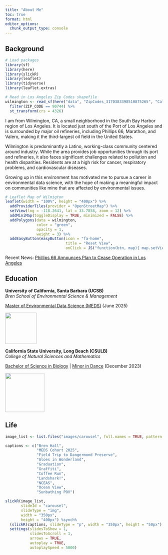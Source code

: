 ```yaml
---
title: "About Me"
toc: true
format: html
editor_options: 
  chunk_output_type: console
---
```


## Background

```r
# Load packages
library(sf)
library(here)
library(slickR)
library(leaflet)
library(tidyverse)
library(leaflet.extras)
```

```r
# Read in Los Angeles Zip Codes shapefile
wilmington <- read_sf(here("data", "ZipCodes_3170383398510875265", "California_Zip_Codes.shp")) %>%
  filter(ZIP_CODE == 90744) %>%
  st_transform(crs = 4326)
```

I am from Wilmington, CA, a small neighborhood in the South Bay Harbor region of Los Angeles. It is located just south of the Port of Los Angeles and is surrounded by major oil refineries, including Phillips 66, Marathon, and Valero, making it the third-largest oil field in the United States.

:::: {layout="[ 40, 60 ]"}

::: {#first-column}

Wilmington is predominantly a Latino, working-class community centered around industry. While the area provides job opportunities through its port and refineries, it also faces significant challenges related to pollution and health disparities. Residents are at a high risk for cancer, respiratory problems, and cardiovascular diseases. 

Growing up in this environment has motivated me to pursue a career in environmental data science, with the hope of making a meaningful impact on communities like mine that are affected by environmental issues.

:::

::: {#second-column}

```r
# Leaflet Map of Wilmigton
leaflet(width = "100%", height = "400px") %>%
  addProviderTiles(provider = "OpenStreetMap") %>%
  setView(lng = -118.2641, lat = 33.7858, zoom = 12) %>%
  addMiniMap(toggleDisplay = TRUE, minimized = FALSE) %>%
  addPolygons(data = wilmington,
              color = "green",
              opacity = 1,
              weight = 3) %>%
  addEasyButton(easyButton(icon = "fa-home",
                           title = "Reset View",
                           onClick = JS("function(btn, map){ map.setView([33.7858, -118.2641], 12); }")))
```

:::

::::

Recent News:
[Phillips 66 Announces Plan to Cease Operation in Los Angeles](https://investor.phillips66.com/financial-information/news-releases/news-release-details/2024/Phillips-66-provides-notice-of-its-plan-to-cease-operations-at-Los-Angeles-area-refinery/default.aspx)

## Education

:::: {layout="[ 70, 30 ]"}

::: {#first-column}

**University of California, Santa Barbara (UCSB)**  
*Bren School of Environmental Science & Management*

[Master of Environmental Data Science (MEDS)](https://bren.ucsb.edu/masters-programs/master-environmental-data-science) (June 2025)

:::

::: {#second-column}

![](images/bren-logo.png){width=100 fig-align="center"}

:::

::::

:::: {layout="[ 70, 30 ]"}

::: {#first-column}
 
**California State University, Long Beach (CSULB)**  
*College of Natural Sciences and Mathematics* 

[Bachelor of Science in Biology](https://www.csulb.edu/biological-sciences/undergraduate-programs) | [Minor in Dance](https://www.csulb.edu/dance/minor-dance) (December 2023)  

:::

::: {#second-column}

![](images/lb-logo.png){width=125 fig-align="center"}

:::

::::

## Life

```r
image_list <- list.files("images/carousel", full.names = TRUE, pattern = "jpeg")

captions <- c("Bren Hall",
              "MEDS Cohort 2025",
              "Field Trip to Dangermond Preserve",
              "Aloes in Wonderland",
              "Graduation",
              "Graffiti", 
              "Coffee Run", 
              "Landshark!",
              "NCEAS", 
              "Ocean View", 
              "Sunbathing POV")

slickR(image_list,
       slideId = "carousel",
       slideType = "img",
       width = "350px",
       height = "400px") %synch%
  (slickR(captions, slideType = "p", width = "350px", height = "50px") + settings(arrows = FALSE)) +
  settings(slidesToShow = 1,
           slidesToScroll = 1,
           arrows = TRUE,
           autoplay = TRUE,
           autoplaySpeed = 5000)
```